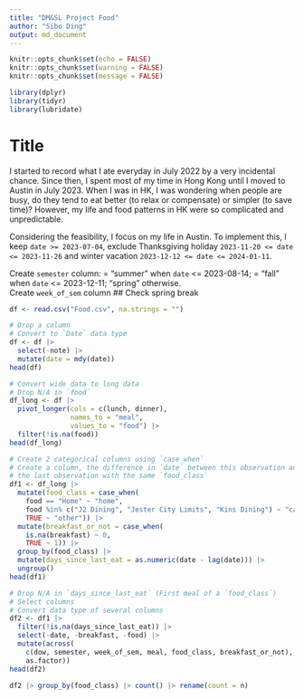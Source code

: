 ```yaml
---
title: "DM&SL Project Food"
author: "Sibo Ding"
output: md_document
---
```


```r
knitr::opts_chunk$set(echo = FALSE)
knitr::opts_chunk$set(warning = FALSE)
knitr::opts_chunk$set(message = FALSE)

library(dplyr)
library(tidyr)
library(lubridate)
```

# Title
I started to record what I ate everyday in July 2022 by a very incidental chance. Since then, I spent most of my time in Hong Kong until I moved to Austin in July 2023. When I was in HK, I was wondering when people are busy, do they tend to eat better (to relax or compensate) or simpler (to save time)? However, my life and food patterns in HK were so complicated and unpredictable.  

Considering the feasibility, I focus on my life in Austin. To implement this, I keep `date >= 2023-07-04`, exclude Thanksgiving holiday `2023-11-20 <= date <= 2023-11-26` and winter vacation `2023-12-12 <= date <= 2024-01-11`.  

Create `semester` column: = "summer" when `date` <= 2023-08-14; = "fall" when `date` <= 2023-12-11; "spring" otherwise.  
Create `week_of_sem` column
## Check spring break





```r
df <- read.csv("Food.csv", na.strings = "")

# Drop a column
# Convert to `Date` data type
df <- df |>
  select(-note) |>
  mutate(date = mdy(date))
head(df)
```

```r
# Convert wide data to long data
# Drop N/A in `food`
df_long <- df |>
  pivot_longer(cols = c(lunch, dinner),
               names_to = "meal", 
               values_to = "food") |>
  filter(!is.na(food))
head(df_long)
```

```r
# Create 2 categorical columns using `case_when`
# Create a column, the difference in `date` between this observation and
# the last observation with the same `food_class`
df1 <- df_long |> 
  mutate(food_class = case_when(
    food == "Home" ~ "home",
    food %in% c("J2 Dining", "Jester City Limits", "Kins Dining") ~ "canteen",
    TRUE ~ "other")) |>
  mutate(breakfast_or_not = case_when(
    is.na(breakfast) ~ 0,
    TRUE ~ 1)) |>
  group_by(food_class) |>
  mutate(days_since_last_eat = as.numeric(date - lag(date))) |>
  ungroup()
head(df1)
```

```r
# Drop N/A in `days_since_last_eat` (First meal of a `food_class`)
# Select columns
# Convert data type of several columns
df2 <- df1 |> 
  filter(!is.na(days_since_last_eat)) |>
  select(-date, -breakfast, -food) |>
  mutate(across(
    c(dow, semester, week_of_sem, meal, food_class, breakfast_or_not),
    as.factor))
head(df2)
```

```r
df2 |> group_by(food_class) |> count() |> rename(count = n)
```







